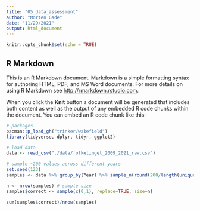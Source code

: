 ```yaml
---
title: "05_data_assessment"
author: "Morten Gade"
date: "11/29/2021"
output: html_document
---
```


```r
knitr::opts_chunk$set(echo = TRUE)
```

## R Markdown

This is an R Markdown document. Markdown is a simple formatting syntax for authoring HTML, PDF, and MS Word documents. For more details on using R Markdown see <http://rmarkdown.rstudio.com>.

When you click the **Knit** button a document will be generated that includes both content as well as the output of any embedded R code chunks within the document. You can embed an R code chunk like this:

```r
# packages
pacman::p_load_gh("trinker/wakefield")
library(tidyverse, dplyr, tidyr, ggplot2)

# load data
data <- read_csv("./data/folketinget_2009_2021_raw.csv")

# sample ~200 values across different years
set.seed(123)
samples <- data %>% group_by(Year) %>% sample_n(round(200/length(unique(data[["Year"]])))) %>% ungroup() %>% select(id, text)

n <- nrow(samples) # sample size
samples$correct <- sample(c(0,1), replace=TRUE, size=n)

sum(samples$correct)/nrow(samples)

```

